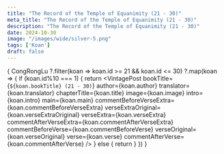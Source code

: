```yaml
---
title: "The Record of the Temple of Equanimity (21 - 30)"
meta_title: "The Record of the Temple of Equanimity (21 - 30)"
description: "The Record of the Temple of Equanimity (21 - 30)"
date: 2024-10-30
image: "/images/wide/silver-5.png"
tags: ['Koan']
draft: false
---
```



<div class="container en-koans">

  {
    CongRongLu
     ?.filter(koan => koan.id >= 21 && koan.id <= 30)
     ?.map(koan => {
        if (koan.id%10 === 1) {
          return <VintagePost
            bookTitle={`${koan.bookTitle} (21 - 30)`}
            author={koan.author}
            translator={koan.translator}
                       chapterTitle={koan.title} image={koan.image}
                       intro={koan.intro} main={koan.main}
                              commentBeforeVerseExtra={koan.commentBeforeVerseExtra}
                              verseExtraOriginal={koan.verseExtraOriginal}
                              verseExtra={koan.verseExtra}
                              commentAfterVerseExtra={koan.commentAfterVerseExtra}
                              commentBeforeVerse={koan.commentBeforeVerse}
                              verseOriginal={koan.verseOriginal}
                              verse={koan.verse}
                              commentAfterVerse={koan.commentAfterVerse}
          />
        } else {
          return <VintagePost chapterTitle={koan.title} image={koan.image}
                              intro={koan.intro} main={koan.main}
                              commentBeforeVerseExtra={koan.commentBeforeVerseExtra}
                              verseExtraOriginal={koan.verseExtraOriginal}
                              verseExtra={koan.verseExtra}
                              commentAfterVerseExtra={koan.commentAfterVerseExtra}
                              commentBeforeVerse={koan.commentBeforeVerse}
                              verseOriginal={koan.verseOriginal}
                              verse={koan.verse}
                              commentAfterVerse={koan.commentAfterVerse}
          />
        }
      })
  }

</div>
